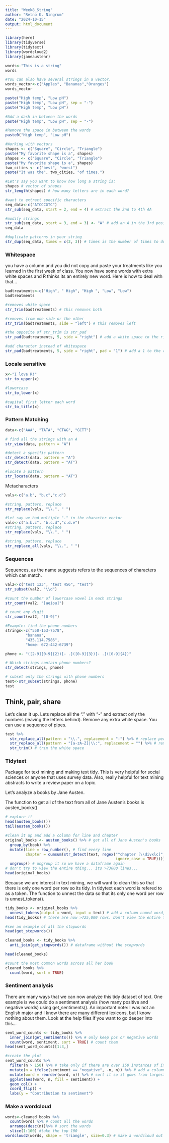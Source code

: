```yaml
---
title: "Week8_String"
author: "Retno K. Ningrum"
date: "2024-10-15"
output: html_document
---
```


```r
library(here)
library(tidyverse)
library(tidytext)
library(wordcloud2)
library(janeaustenr)
```

```r
words<-"This is a string"
words

#You can also have several strings in a vector.
words_vector<-c("Apples", "Bananas","Oranges")
words_vector

paste("High temp", "Low pH")
paste("High temp", "Low pH", sep = "-")
paste("High temp", "Low pH")

#Add a dash in between the words
paste("High temp", "Low pH", sep = "-")

#Remove the space in between the words
paste0("High temp", "Low pH")

#Working with vectors
shapes <- c("Square", "Circle", "Triangle")
paste("My favorite shape is a", shapes)
shapes <- c("Square", "Circle", "Triangle")
paste("My favorite shape is a", shapes)
two_cities <- c("best", "worst")
paste("It was the", two_cities, "of times.")

#Let's say you want to know how long a string is:
shapes # vector of shapes
str_length(shapes) # how many letters are in each word?

#want to extract specific characters
seq_data<-c("ATCCCGTC")
str_sub(seq_data, start = 2, end = 4) # extract the 2nd to 4th AA

#modify strings
str_sub(seq_data, start = 3, end = 3) <- "A" # add an A in the 3rd position
seq_data

#duplicate patterns in your string
str_dup(seq_data, times = c(2, 3)) # times is the number of times to duplicate each string
```
### Whitespace
you have a column and you did not copy and paste your treatments like you learned in the first week of class. You now have some words with extra white spaces and R thinks its an entirely new word. Here is how to deal with that...
```r

badtreatments<-c("High", " High", "High ", "Low", "Low")
badtreatments

#removes white space
str_trim(badtreatments) # this removes both

#removes from one side or the other
str_trim(badtreatments, side = "left") # this removes left

#the opposite of str_trim is str_pad
str_pad(badtreatments, 5, side = "right") # add a white space to the right side after the 5th character

#add character instead of whitespace
str_pad(badtreatments, 5, side = "right", pad = "1") # add a 1 to the right side after the 5th character

```
### Locale sensitive
```r
x<-"I love R!"
str_to_upper(x)

#lowercase
str_to_lower(x)

#capital first letter each word
str_to_title(x)


```
### Pattern Matching
```r
data<-c("AAA", "TATA", "CTAG", "GCTT")

# find all the strings with an A
str_view(data, pattern = "A")

#detect a specific pattern
str_detect(data, pattern = "A")
str_detect(data, pattern = "AT")

#locate a pattern
str_locate(data, pattern = "AT")
```
Metacharacters
```r
vals<-c("a.b", "b.c","c.d")

#string, pattern, replace
str_replace(vals, "\\.", " ")

#let say we had multiple "." in the character vector
vals<-c("a.b.c", "b.c.d","c.d.e")
#string, pattern, replace
str_replace(vals, "\\.", " ")

#string, pattern, replace
str_replace_all(vals, "\\.", " ")
```
### Sequences
Sequences, as the name suggests refers to the sequences of characters which can match. 
```r
val2<-c("test 123", "test 456", "test")
str_subset(val2, "\\d")

#count the number of lowercase vowel in each strings
str_count(val2, "[aeiou]")

# count any digit
str_count(val2, "[0-9]")

#Example: find the phone numbers
strings<-c("550-153-7578",
         "banana",
         "435.114.7586",
         "home: 672-442-6739")

phone <- "([2-9][0-9]{2})[- .]([0-9]{3})[- .]([0-9]{4})"

# Which strings contain phone numbers?
str_detect(strings, phone)

# subset only the strings with phone numbers
test<-str_subset(strings, phone)
test
```

## Think, pair, share
Let's clean it up. Lets replace all the "." with "-" and extract only the numbers (leaving the letters behind). Remove any extra white space. You can use a sequence of pipes.
```r
test %>%
  str_replace_all(pattern = "\\.", replacement = "-") %>% # replace periods with -
  str_replace_all(pattern = "[a-zA-Z]|\\:", replacement = "") %>% # remove all the things we don't want
  str_trim() # trim the white space
```

### Tidytext
Package for text mining and making text tidy. This is very helpful for social sciences or anyone that uses survey data. Also, really helpful for text mining abstracts to write a review paper on a topic.

Let's analyze a books by Jane Austen.

The function to get all of the text from all of Jane Austen's books is austen_books()

```r
# explore it
head(austen_books())
tail(austen_books())

#clean it up and add a column for line and chapter
original_books <- austen_books() %>% # get all of Jane Austen's books
  group_by(book) %>%
  mutate(line = row_number(), # find every line
         chapter = cumsum(str_detect(text, regex("^chapter [\\divxlc]", # count the chapters (starts with the word chapter followed by a digit or roman numeral)
                                                 ignore_case = TRUE)))) %>% #ignore lower or uppercase
  ungroup() # ungroup it so we have a dataframe again
# don't try to view the entire thing... its >73000 lines...
head(original_books)

```

Because we are interest in text mining, we will want to clean this so that there is only one word per row so its tidy. In tidytext each word is refered to as a token. The function to unnest the data so that its only one word per row is unnest_tokens().
```r
tidy_books <- original_books %>%
  unnest_tokens(output = word, input = text) # add a column named word, with the input as the text column
head(tidy_books) # there are now >725,000 rows. Don't view the entire thing!

#see an example of all the stopwords
head(get_stopwords())

cleaned_books <- tidy_books %>%
  anti_join(get_stopwords()) # dataframe without the stopwords

head(cleaned_books)

#count the most common words across all her book 
cleaned_books %>%
  count(word, sort = TRUE)
```
### Sentiment analysis
There are many ways that we can now analyze this tidy dataset of text. One example is we could do a sentiment analysis (how many positive and negative words) using get_sentiments(). An important note: I was not an English major and I know there are many different lexicons, but I know nothing about them. Look at the help files if you want to go deeper into this...
```r
sent_word_counts <- tidy_books %>%
  inner_join(get_sentiments()) %>% # only keep pos or negative words
  count(word, sentiment, sort = TRUE) # count them
head(sent_word_counts)[1:3,]

#create the plot
sent_word_counts %>%
  filter(n > 150) %>% # take only if there are over 150 instances of it
  mutate(n = ifelse(sentiment == "negative", -n, n)) %>% # add a column where if the word is negative make the count negative
  mutate(word = reorder(word, n)) %>% # sort it so it gows from largest to smallest
  ggplot(aes(word, n, fill = sentiment)) +
  geom_col() +
  coord_flip() +
  labs(y = "Contribution to sentiment")
```
### Make a wordcloud
```r
words<-cleaned_books %>%
  count(word) %>% # count all the words
  arrange(desc(n))%>% # sort the words
  slice(1:100) #take the top 100
wordcloud2(words, shape = 'triangle', size=0.3) # make a wordcloud out of the top 100 words
```

